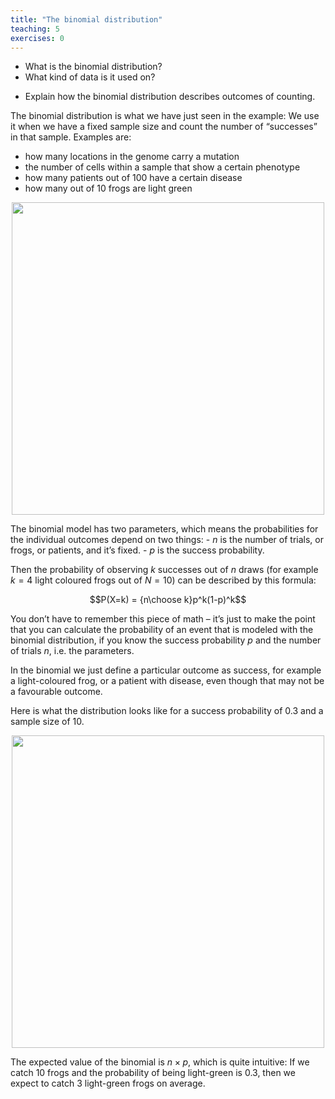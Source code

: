 ```yaml
---
title: "The binomial distribution"
teaching: 5
exercises: 0
---
```


:::::::::::::::::::::::::::::::::::::: questions 

- What is the binomial distribution?  
- What kind of data is it used on?

::::::::::::::::::::::::::::::::::::::::::::::::

::::::::::::::::::::::::::::::::::::: objectives

- Explain how the binomial distribution describes outcomes of counting.

::::::::::::::::::::::::::::::::::::::::::::::::


The binomial distribution is what we have just seen in the example: We use it when we have a fixed sample size and count the number of "successes" in that sample. Examples are:

- how many locations in the genome carry a mutation
- the number of cells within a sample that show a certain phenotype
- how many patients out of 100 have a certain disease
- how many out of 10 frogs are light green

<p align="center">
<img src="fig/sampling-frogs-2.png" width="500"/>
</p>

The binomial model has two parameters, which means the probabilities for the individual outcomes depend on two things: 
- $n$ is the number of trials, or frogs, or patients, and it’s fixed.
- $p$ is the success probability.

Then the probability of observing $k$ successes out of $n$ draws (for example $k=4$ light coloured frogs out of $N=10$) can be described by this formula:

$$P(X=k) = {n\choose k}p^k(1-p)^k$$

You don't have to remember this piece of math -- it's just to make the point that you can calculate the probability of an event that is modeled with the binomial distribution, if you know the success probability $p$ and the number of trials $n$, i.e. the parameters.


::::::::::::::::::: callout
In the binomial we just define a particular outcome as success, for example a light-coloured frog, or a patient with disease, even though that may not be a favourable outcome.
:::::::::::::::::::::::::::::

Here is what the distribution looks like for a success probability of 0.3 and a sample size of 10. 


<p align="center">
<img src="fig/binomial.png" width="500"/>
</p>


The expected value of the binomial is $n \times p$, which is quite intuitive: If we catch 10 frogs and the probability of being light-green is 0.3, then we expect to catch 3 light-green frogs on average.
